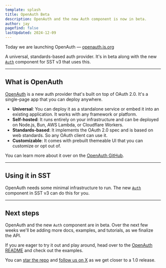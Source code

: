```yaml
---
template: splash
title: OpenAuth Beta
description: OpenAuth and the new Auth component is now in beta.
author: jay
pagefind: false
lastUpdated: 2024-12-09
---
```



Today we are launching OpenAuth — [openauth.js.org](https://openauth.js.org/)

A universal, standards-based auth provider. It's in beta along with the new [`Auth`](/docs/component/aws/auth) component for SST v3 that uses this.

<YouTube id="TxWbVLJJzag" posterQuality="high" />

---

## What is OpenAuth

[OpenAuth](https://openauth.js.org/) is a new auth provider that's built on top of OAuth 2.0. It's a single-page app that you can deploy anywhere.

 - **Universal**: You can deploy it as a standalone service or embed it into an existing application. It works with any framework or platform.
 - **Self-hosted**: It runs entirely on your infrastructure and can be deployed on Node.js, Bun, AWS Lambda, or Cloudflare Workers.
 - **Standards-based**: It implements the OAuth 2.0 spec and is based on web standards. So any OAuth client can use it.
 - **Customizable**: It comes with prebuilt themeable UI that you can customize or opt out of.

<YouTube id="SSjNUuQ06tk" posterQuality="high" />

You can learn more about it over on the [OpenAuth GitHub](https://github.com/openauthjs/openauth).

---

## Using it in SST

OpenAuth needs some minimal infrastructure to run. The new [`Auth`](/docs/component/aws/auth) component in SST v3 can do this for you.

---

## Next steps

OpenAuth and the new `Auth` component are in beta. Over the next few weeks we'll be adding more docs, examples, and tutorials, as we finalize the API.

If you are eager to try it out and play around, head over to the [OpenAuth README](https://github.com/openauthjs/openauth) and check out the examples.

You can [star the repo](https://github.com/openauthjs/openauth) and [follow us on X](https://x.com/SST_dev) as we get closer to a 1.0 release.
